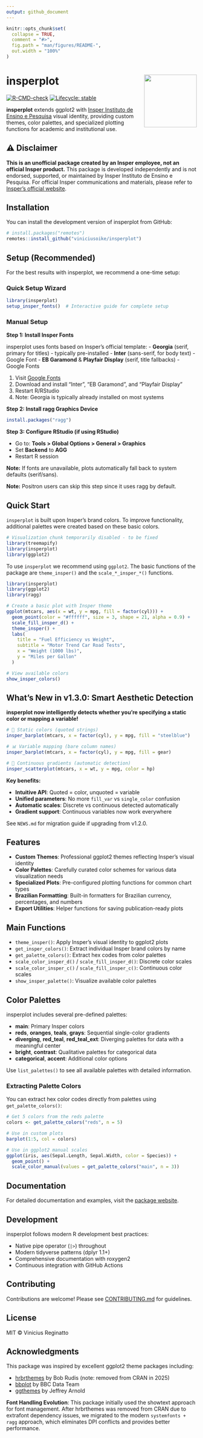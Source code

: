 ```yaml
---
output: github_document
---
```


<!-- README.md is generated from README.Rmd. Please edit that file -->

```r
knitr::opts_chunk$set(
  collapse = TRUE,
  comment = "#>",
  fig.path = "man/figures/README-",
  out.width = "100%"
)
```

# insperplot <img src="man/figures/logo.png" align="right" height="139" />

<!-- badges: start -->
[![R-CMD-check](https://github.com/viniciusreginatto/insperplot/actions/workflows/R-CMD-check.yaml/badge.svg)](https://github.com/viniciusreginatto/insperplot/actions/workflows/R-CMD-check.yaml)
[![Lifecycle: stable](https://img.shields.io/badge/lifecycle-stable-brightgreen.svg)](https://lifecycle.r-lib.org/articles/stages.html#stable)
<!-- badges: end -->

**insperplot** extends ggplot2 with [Insper Instituto de Ensino e Pesquisa](https://www.insper.edu.br/) visual identity, providing custom themes, color palettes, and specialized plotting functions for academic and institutional use.

## ⚠️ Disclaimer

**This is an unofficial package created by an Insper employee, not an official Insper product.** This package is developed independently and is not endorsed, supported, or maintained by Insper Instituto de Ensino e Pesquisa. For official Insper communications and materials, please refer to [Insper's official website](https://www.insper.edu.br/).

## Installation

You can install the development version of insperplot from GitHub:

```r
# install.packages("remotes")
remotes::install_github("viniciusoike/insperplot")
```

## Setup (Recommended)

For the best results with insperplot, we recommend a one-time setup:

### Quick Setup Wizard

```r
library(insperplot)
setup_insper_fonts()  # Interactive guide for complete setup
```

### Manual Setup

**Step 1: Install Insper Fonts**

insperplot uses fonts based on Insper's official template:
- **Georgia** (serif, primary for titles) - typically pre-installed
- **Inter** (sans-serif, for body text) - Google Font
- **EB Garamond** & **Playfair Display** (serif, title fallbacks) - Google Fonts

1. Visit [Google Fonts](https://fonts.google.com)
2. Download and install "Inter", "EB Garamond", and "Playfair Display"
3. Restart R/RStudio
4. Note: Georgia is typically already installed on most systems

**Step 2: Install ragg Graphics Device**

```r
install.packages("ragg")
```

**Step 3: Configure RStudio (if using RStudio)**

- Go to: **Tools > Global Options > General > Graphics**
- Set **Backend** to **AGG**
- Restart R session

**Note:** If fonts are unavailable, plots automatically fall back to system defaults (serif/sans).

**Note:** Positron users can skip this step since it uses ragg by default.

## Quick Start

`insperplot` is built upon Insper's brand colors. To improve functionality, additional palettes were created based on these basic colors.

```r
# Visualization chunk temporarily disabled - to be fixed
library(treemapify)
library(insperplot)
library(ggplot2)
```

To use `insperplot` we recommend using `ggplot2`. The basic functions of the package are `theme_insper()` and the `scale_*_insper_*()` functions.

```r
library(insperplot)
library(ggplot2)
library(ragg)

# Create a basic plot with Insper theme
ggplot(mtcars, aes(x = wt, y = mpg, fill = factor(cyl))) +
  geom_point(color = "#ffffff", size = 3, shape = 21, alpha = 0.9) +
  scale_fill_insper_d() +
  theme_insper() +
  labs(
    title = "Fuel Efficiency vs Weight",
    subtitle = "Motor Trend Car Road Tests",
    x = "Weight (1000 lbs)",
    y = "Miles per Gallon"
  )
```


```r
# View available colors
show_insper_colors()
```

## What's New in v1.3.0: Smart Aesthetic Detection

**insperplot now intelligently detects whether you're specifying a static color or mapping a variable!**

```r
# 🎨 Static colors (quoted strings)
insper_barplot(mtcars, x = factor(cyl), y = mpg, fill = "steelblue")

# 📊 Variable mapping (bare column names)
insper_barplot(mtcars, x = factor(cyl), y = mpg, fill = gear)

# 🌈 Continuous gradients (automatic detection)
insper_scatterplot(mtcars, x = wt, y = mpg, color = hp)
```

**Key benefits:**

- **Intuitive API**: Quoted = color, unquoted = variable
- **Unified parameters**: No more `fill_var` vs `single_color` confusion
- **Automatic scales**: Discrete vs continuous detected automatically
- **Gradient support**: Continuous variables now work everywhere

See `NEWS.md` for migration guide if upgrading from v1.2.0.

## Features

- **Custom Themes**: Professional ggplot2 themes reflecting Insper's visual identity
- **Color Palettes**: Carefully curated color schemes for various data visualization needs
- **Specialized Plots**: Pre-configured plotting functions for common chart types
- **Brazilian Formatting**: Built-in formatters for Brazilian currency, percentages, and numbers
- **Export Utilities**: Helper functions for saving publication-ready plots

## Main Functions

- `theme_insper()`: Apply Insper's visual identity to ggplot2 plots
- `get_insper_colors()`: Extract individual Insper brand colors by name
- `get_palette_colors()`: Extract hex codes from color palettes
- `scale_color_insper_d()` / `scale_fill_insper_d()`: Discrete color scales
- `scale_color_insper_c()` / `scale_fill_insper_c()`: Continuous color scales
- `show_insper_palette()`: Visualize available color palettes

## Color Palettes

insperplot includes several pre-defined palettes:

- **main**: Primary Insper colors
- **reds**, **oranges**, **teals**, **grays**: Sequential single-color gradients
- **diverging**, **red_teal**, **red_teal_ext**: Diverging palettes for data with a meaningful center
- **bright**, **contrast**: Qualitative palettes for categorical data
- **categorical**, **accent**: Additional color options

Use `list_palettes()` to see all available palettes with detailed information.

### Extracting Palette Colors

You can extract hex color codes directly from palettes using `get_palette_colors()`:

```r
# Get 5 colors from the reds palette
colors <- get_palette_colors("reds", n = 5)

# Use in custom plots
barplot(1:5, col = colors)

# Use in ggplot2 manual scales
ggplot(iris, aes(Sepal.Length, Sepal.Width, color = Species)) +
  geom_point() +
  scale_color_manual(values = get_palette_colors("main", n = 3))
```

## Documentation

For detailed documentation and examples, visit the [package website](https://viniciusreginatto.github.io/insperplot/).

## Development

insperplot follows modern R development best practices:

- Native pipe operator (`|>`) throughout
- Modern tidyverse patterns (dplyr 1.1+)
- Comprehensive documentation with roxygen2
- Continuous integration with GitHub Actions

## Contributing

Contributions are welcome! Please see [CONTRIBUTING.md](CONTRIBUTING.md) for guidelines.

## License

MIT © Vinicius Reginatto

## Acknowledgments

This package was inspired by excellent ggplot2 theme packages including:

- [hrbrthemes](https://github.com/hrbrmstr/hrbrthemes) by Bob Rudis (note: removed from CRAN in 2025)
- [bbplot](https://github.com/bbc/bbplot) by BBC Data Team
- [ggthemes](https://github.com/jrnold/ggthemes) by Jeffrey Arnold

**Font Handling Evolution**: This package initially used the showtext approach for font management. After hrbrthemes was removed from CRAN due to extrafont dependency issues, we migrated to the modern `systemfonts + ragg` approach, which eliminates DPI conflicts and provides better performance.

